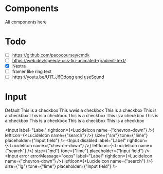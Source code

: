 # Components

All components here

# Todo

- [ ] https://github.com/pacocoursey/cmdk
- [ ] https://web.dev/speedy-css-tip-animated-gradient-text/
- [x] Nextra
- [ ] framer like ring text
- [ ] https://youtu.be/U1T_J6Odoqg and useSound

# Input


<Display label="Checkbox">
  <Checkbox>Default</Checkbox>
  <Checkbox checkEmoji={"😃"} tone={"tomato"} fontSize={"xl"}>
    This is a checkbox
  </Checkbox>
  <Checkbox checkEmoji={"123"} tone={"tomato"} fontSize={"xl"}>
    This wwis a checkbox
  </Checkbox>
  <Checkbox checkEmoji={"😃"} tone={"mint"} fontSize={"lg"}>
    This is a checkbox
  </Checkbox>
  <Checkbox checkEmoji={"😃"} tone={"gray"} fontSize={"base"}>
    This is a checkbox
  </Checkbox>
  <Checkbox checkEmoji={"😃"} tone={"sky"} fontSize={"sm"}>
    This is a checkbox
  </Checkbox>
  <Checkbox checkEmoji={"😃"} tone={"amber"} fontSize={"xs"}>
    This is a checkbox
  </Checkbox>
  <Checkbox disabled tone={"tomato"} fontSize={"xl"}>
    This is a checkbox
  </Checkbox>
  <Checkbox disabled tone={"blue"} fontSize={"lg"}>
    This is a checkbox
  </Checkbox>
  <Checkbox disabled tone={"gray"} fontSize={"base"}>
    This is a checkbox
  </Checkbox>
  <Checkbox disabled tone={"sky"} fontSize={"sm"}>
    This is a checkbox
  </Checkbox>
  <Checkbox disabled tone={"amber"} fontSize={"xs"}>
    This is a checkbox
  </Checkbox>
</Display>

<Display label="Input">

<Input
  label="Label"
  rightIcon={<LucideIcon name={"chevron-down"} />}
  leftIcon={<LucideIcon name={"search"} />}
  size={"sm"}
  tone={"lime"}
  placeholder={"Input field"}
/>
<Input
  disabled
  label="Label"
  rightIcon={<LucideIcon name={"chevron-down"} />}
  leftIcon={<LucideIcon name={"search"} />}
  size={"md"}
  tone={"lime"}
  placeholder={"Input field"}
/>
<Input
  error
  errorMessage="oops"
  label="Label"
  rightIcon={<LucideIcon name={"chevron-down"} />}
  leftIcon={<LucideIcon name={"search"} />}
  size={"lg"}
  tone={"lime"}
  placeholder={"Input field"}
/>

  </Display>

